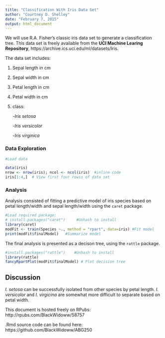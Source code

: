 ```yaml
---
title: "Classification With Iris Data Set"
author: "Courtney D. Shelley"
date: "February 7, 2015"
output: html_document
---
```



We will use R.A. Fisher's classic iris data set to generate a classification tree.  This data set is freely available from the **UCI Machine Learing Repository**, https://archive.ics.uci.edu/ml/datasets/Iris.  

The data set includes:

1. Sepal length in cm
2. Sepal width in cm
3. Petal length in cm
4. Petal width in cm
5.  class:

    -_Iris setosa_
  
    -_Iris versicolor_
  
    -_Iris virginica_
  
### Data Exploration

```r
#Load data

data(iris)
nrow <- nrow(iris); ncol <- ncol(iris)  #inline code
iris[1:4,]  # View first four rowss of data set
```  


### Analysis

Analysis consisted of fitting a predictive model of iris species based on 
petal length/width and sepal length/width using the `caret` package. 

```r

#Load required package:
# install.packages("caret")     #Unhash to install
library(caret)
modFit <- train(Species ~., method = "rpart", data=iris) #Fit model
print(modFit$finalModel)   #Summarize model
```



The final analysis is presented as a decison tree, using the `rattle` package.

```r
#install.packages("rattle")    #Unhash to install
library(rattle)
fancyRpartPlot(modFit$finalModel) # Plot decision tree
```

## Discussion

_I. setosa_ can be successfully isolated from other species by petal length.  _I. versicolor_ and _I. virgicina_ are somewhat more difficult to separate based on petal width.  



This document is hosted freely on RPubs:   http://rpubs.com/BlackWidoww/58757

.Rmd source code can be found here: https://github.com/BlackWidoww/ABG250
